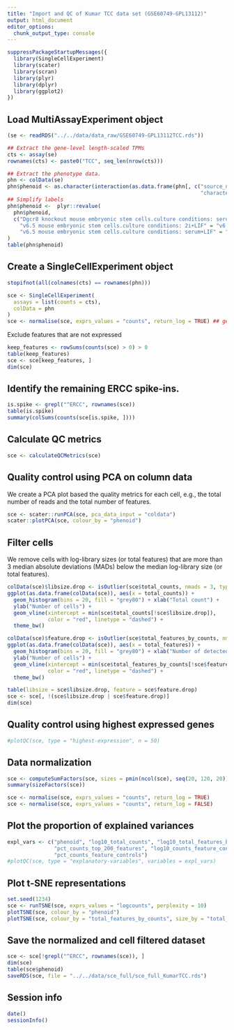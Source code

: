 ```yaml
---
title: "Import and QC of Kumar TCC data set (GSE60749-GPL13112)"
output: html_document
editor_options: 
  chunk_output_type: console
---
```


```r
suppressPackageStartupMessages({
  library(SingleCellExperiment)
  library(scater)
  library(scran)
  library(plyr)
  library(dplyr)
  library(ggplot2)
})
```

## Load MultiAssayExperiment object

```r
(se <- readRDS("../../data/data_raw/GSE60749-GPL13112TCC.rds"))

## Extract the gene-level length-scaled TPMs
cts <- assay(se)
rownames(cts) <- paste0("TCC", seq_len(nrow(cts)))

## Extract the phenotype data.
phn <- colData(se)
phn$phenoid <- as.character(interaction(as.data.frame(phn[, c("source_name_ch1",
                                                              "characteristics_ch1.1")])))
## Simplify labels
phn$phenoid <-  plyr::revalue(
  phn$phenoid, 
  c("Dgcr8 knockout mouse embryonic stem cells.culture conditions: serum+LIF" = "Dgcr8 knockout mouse serum+LIF", 
    "v6.5 mouse embryonic stem cells.culture conditions: 2i+LIF" = "v6.5 mouse 2i+LIF",
    "v6.5 mouse embryonic stem cells.culture conditions: serum+LIF" = "v6.5 mouse serum+LIF")
)
table(phn$phenoid)
```

## Create a SingleCellExperiment object

```r
stopifnot(all(colnames(cts) == rownames(phn)))

sce <- SingleCellExperiment(
  assays = list(counts = cts), 
  colData = phn
)
sce <- normalise(sce, exprs_values = "counts", return_log = TRUE) ## generates logcounts(sce)
```

Exclude features that are not expressed

```r
keep_features <- rowSums(counts(sce) > 0) > 0
table(keep_features)
sce <- sce[keep_features, ]
dim(sce)
```

## Identify the remaining ERCC spike-ins.

```r
is.spike <- grepl("^ERCC", rownames(sce))
table(is.spike)
summary(colSums(counts(sce[is.spike, ])))
```

## Calculate QC metrics

```r
sce <- calculateQCMetrics(sce)
```

## Quality control using PCA on column data

We create a PCA plot based the quality metrics for each cell, e.g., the total
number of reads and the total number of features.

```r
sce <- scater::runPCA(sce, pca_data_input = "coldata")
scater::plotPCA(sce, colour_by = "phenoid")
```

## Filter cells

We remove cells with log-library sizes (or total features) that are more than 3
median absolute deviations (MADs) below the median log-library size (or total
features).

```r
colData(sce)$libsize.drop <- isOutlier(sce$total_counts, nmads = 3, type = "lower", log = TRUE)
ggplot(as.data.frame(colData(sce)), aes(x = total_counts)) + 
  geom_histogram(bins = 20, fill = "grey80") + xlab("Total count") + 
  ylab("Number of cells") + 
  geom_vline(xintercept = min(sce$total_counts[!sce$libsize.drop]), 
             color = "red", linetype = "dashed") + 
  theme_bw()

colData(sce)$feature.drop <- isOutlier(sce$total_features_by_counts, nmads = 3, type = "lower", log = TRUE)
ggplot(as.data.frame(colData(sce)), aes(x = total_features)) + 
  geom_histogram(bins = 20, fill = "grey80") + xlab("Number of detected features") + 
  ylab("Number of cells") + 
  geom_vline(xintercept = min(sce$total_features_by_counts[!sce$feature.drop]), 
             color = "red", linetype = "dashed") + 
  theme_bw()
```

```r
table(libsize = sce$libsize.drop, feature = sce$feature.drop)
sce <- sce[, !(sce$libsize.drop | sce$feature.drop)]
dim(sce)
```

## Quality control using highest expressed genes

```r
#plotQC(sce, type = "highest-expression", n = 50)
```

## Data normalization

```r
sce <- computeSumFactors(sce, sizes = pmin(ncol(sce), seq(20, 120, 20)), min.mean = 0.1)
summary(sizeFactors(sce))
```

```r
sce <- normalise(sce, exprs_values = "counts", return_log = TRUE)
sce <- normalise(sce, exprs_values = "counts", return_log = FALSE)
```

## Plot the proportion of explained variances

```r
expl_vars <- c("phenoid", "log10_total_counts", "log10_total_features_by_counts", "pct_dropout",
               "pct_counts_top_200_features", "log10_counts_feature_controls",
               "pct_counts_feature_controls")
#plotQC(sce, type = "explanatory-variables", variables = expl_vars)
```

## Plot t-SNE representations

```r
set.seed(1234)
sce <- runTSNE(sce, exprs_values = "logcounts", perplexity = 10)
plotTSNE(sce, colour_by = "phenoid")
plotTSNE(sce, colour_by = "total_features_by_counts", size_by = "total_counts")
```

## Save the normalized and cell filtered dataset

```r
sce <- sce[!grepl("^ERCC", rownames(sce)), ]
dim(sce)
table(sce$phenoid)
saveRDS(sce, file = "../../data/sce_full/sce_full_KumarTCC.rds")
```

## Session info

```r
date()
sessionInfo()
```

